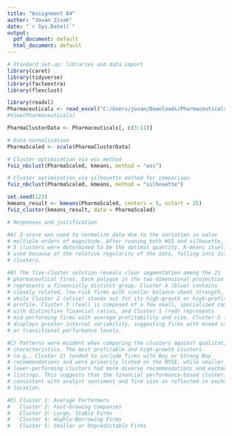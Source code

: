 ---
title: "Assignment 04"
author: "Jovan Zivak"
date: "`r Sys.Date()`"
output:
  pdf_document: default
  html_document: default
---
```{r}
# Standard set-up: libraries and data import
library(caret)
library(tidyverse)
library(factoextra)
library(flexclust)

library(readxl)
Pharmaceuticals <- read_excel("C:/Users/jovan/Downloads/Pharmaceuticals.xlsx")
#View(Pharmaceuticals)

PharmaClusterData <- Pharmaceuticals[, c(3:11)]
```
 
```{r}
# Data normalization
PharmaScaled <- scale(PharmaClusterData)
```
 
```{r}
# Cluster optimization via wss method
fviz_nbclust(PharmaScaled, kmeans, method = "wss")
```
```{r}
# Cluster optimization via silhouette method for comparison
fviz_nbclust(PharmaScaled, kmeans, method = "silhouette")
```
```{r}
set.seed(123)
kmeans_result <- kmeans(PharmaScaled, centers = 5, nstart = 25)
fviz_cluster(kmeans_result, data = PharmaScaled)
```
```{r}
# Responses and justification

#A) Z-score was used to normalize data due to the variation in value
# multiple orders of magnitude. After running both WSS and silhouette,
# 5 clusters were determined to be the optimal quantity. K-means itself was
# used because of the relative regularity of the data, falling into distinct
# clusters.

#B) The five-cluster solution reveals clear segmentation among the 21 
# pharmaceutical firms. Each polygon in the two-dimensional projection 
# represents a financially distinct group. Cluster 4 (blue) contains 
# closely related, low-risk firms with similar balance-sheet strength, 
# while Cluster 2 (olive) stands out for its high-growth or high-profit 
# profile. Cluster 3 (teal) is composed of a few small, specialized companies 
# with distinctive financial ratios, and Cluster 1 (red) represents
# mid-performing firms with average profitability and size. Cluster 5 (purple) 
# displays greater internal variability, suggesting firms with mixed strategies
# or transitional performance levels.
```
```{r}
#C) Patterns were evident when comparing the clusters against qualitative firm
# characteristics. The most profitable and high-growth clusters
# (e.g., Cluster 2) tended to include firms with Buy or Strong Buy
# recommendations and were primarily listed on the NYSE, while smaller or
# lower-performing clusters had more diverse recommendations and exchange
# listings. This suggests that the financial performance-based clustering is
# consistent with analyst sentiment and firm size as reflected in exchange and
# location.
```

```{r}
#D) Cluster 1: Average Performers
#   Cluster 2: Fast-Growing Companies
#   Cluster 3: Large, Stable Firms
#   Cluster 4: Highly-Borrowing Firms
#   Cluster 5: Smaller or Unpredictable Firms
```

